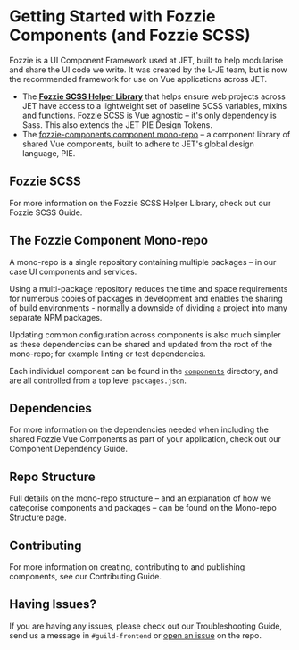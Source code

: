 
<Meta title="Documentation/Getting Started/Intro"/>

# Getting Started with Fozzie Components (and Fozzie SCSS)

Fozzie is a UI Component Framework used at JET, built to help modularise and share the UI code we write. It was created by the L-JE team, but is now the recommended framework for use on Vue applications across JET.

- The **[Fozzie SCSS Helper Library](https://github.com/justeat/fozzie)** that helps ensure web projects across JET have access to a lightweight set of baseline SCSS variables, mixins and functions.
  Fozzie SCSS is Vue agnostic – it's only dependency is Sass. This also extends the JET PIE Design Tokens.
- The [fozzie-components component mono-repo](https://github.com/justeat/fozzie-components) – a component library of shared Vue components, built to adhere to JET's global design language, PIE.

## Fozzie SCSS

For more information on the Fozzie SCSS Helper Library, check out our <LinkTo kind="Documentation/Guides/Fozzie/What is Fozzie?" story="page">Fozzie SCSS Guide</LinkTo>.

## The Fozzie Component Mono-repo

A mono-repo is a single repository containing multiple packages – in our case UI components and services.

Using a multi-package repository reduces the time and space requirements for numerous copies of packages in development and enables the sharing of build environments - normally a downside of dividing a project into many separate NPM packages.

Updating common configuration across components is also much simpler as these dependencies can be shared and updated from the root of the mono-repo; for example linting or test dependencies.

Each individual component can be found in the [`components`](https://github.com/justeat/fozzie-components/tree/master/packages/components) directory, and are all controlled from a top level `packages.json`.

## Dependencies

For more information on the dependencies needed when including the shared Fozzie Vue Components as part of your application, check out our <LinkTo kind="Documentation/Guides/Component Dependencies" story="page">Component Dependency Guide</LinkTo>.


## Repo Structure

Full details on the mono-repo structure – and an explanation of how we categorise components and packages – can be found on the <LinkTo kind="Documentation/Getting Started/Structure" story="page">Mono-repo Structure page</LinkTo>.


## Contributing

For more information on creating, contributing to and publishing components, <LinkTo kind="Documentation/Getting Started/Contributing" story="page">see our Contributing Guide</LinkTo>.


## Having Issues?

If you are having any issues, please check out our <LinkTo kind="Documentation/Getting Started/Troubleshooting" story="page">Troubleshooting Guide</LinkTo>, send us a message in `#guild-frontend` or [open an issue](https://github.com/justeat/fozzie-components/issues) on the repo.

